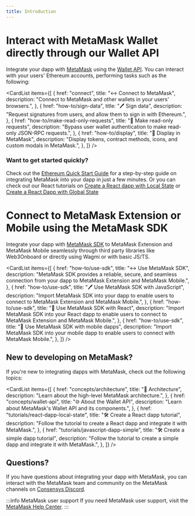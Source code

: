 ```yaml
---
title: Introduction
---
```



# Interact with MetaMask Wallet directly through our Wallet API

Integrate your dapp with [MetaMask](https://metamask.io/) using the [Wallet API](reference/json-rpc-api).
You can interact with your users' Ethereum accounts, performing tasks such as the following:

<CardList
  items={[
    {
      href: "connect",
      title: "↔️ Connect to MetaMask",
      description:
        "Connect to MetaMask and other wallets in your users' browsers.",
    },
    {
      href: "how-to/sign-data",
      title: "🖊️ Sign data",
      description:
        "Request signatures from users, and allow them to sign in with Ethereum.",
    },
    {
      href: "how-to/make-read-only-requests",
      title: "📄 Make read-only requests",
      description:
        "Bypass user wallet authentication to make read-only JSON-RPC requests.",
    },
    {
      href: "how-to/display",
      title: "📱 Display in MetaMask",
      description:
        "Display tokens, contract methods, icons, and custom modals in MetaMask.",
    },
  ]}
/>

### Want to get started quickly?

Check out the [Ethereum Quick Start Guide](../services/reference/ethereum/quickstart.md) for a step-by-step guide on integrating MetaMask into your dapp in just a few minutes. Or you can check out our React tutorials on [Create a React dapp with Local State](/tutorials/react-dapp-local-state.md) or [Create a React Dapp with Global State](/tutorials/react-dapp-global-state.md)

# Connect to MetaMask Extension or Mobile using the MetaMask SDK

Integrate your dapp with [MetaMask SDK](https://metamask.io/) to MetaMask Extension and MetaMask Mobile seamlessly through third party libraries like Web3Onboard or directly using Wagmi or with basic JS/TS.

<CardList
  items={[
    {
      href: "how-to/use-sdk",
      title: "↔️ Use MetaMask SDK",
      description:
        "MetaMask SDK provides a reliable, secure, and seamless connection from your dapp to MetaMask Extension and MetaMask Mobile.",
    },
    {
      href: "how-to/use-sdk",
      title: "🖊️ Use MetaMask SDK with JavaScript",
      description:
        "Import MetaMask SDK into your dapp to enable users to connect to MetaMask Extension and MetaMask Mobile.",
    },
    {
      href: "how-to/use-sdk",
      title: "📄 Use MetaMask SDK with React",
      description:
        "Import MetaMask SDK into your React dapp to enable users to connect to MetaMask Extension and MetaMask Mobile.",
    },
    {
      href: "how-to/use-sdk",
      title: "📱 Use MetaMask SDK with mobile dapps",
      description:
        "Import MetaMask SDK into your mobile dapp to enable users to connect with MetaMask Mobile.",
    },
  ]}
/>

## New to developing on MetaMask?

If you're new to integrating dapps with MetaMask, check out the following topics:

<CardList
  items={[
    {
      href: "concepts/architecture",
      title: "📐 Architecture",
      description: "Learn about the high-level MetaMask architecture.",
    },
    {
      href: "concepts/wallet-api",
      title: "🌐 About the Wallet API",
      description: "Learn about MetaMask's Wallet API and its components.",
    },
    {
      href: "tutorials/react-dapp-local-state",
      title: "🛠️ Create a React dapp tutorial",
      description:
        "Follow the tutorial to create a React dapp and integrate it with MetaMask.",
    },
    {
      href: "tutorials/javascript-dapp-simple",
      title: "🛠️ Create a simple dapp tutorial",
      description:
        "Follow the tutorial to create a simple dapp and integrate it with MetaMask.",
    },
  ]}
/>

## Questions?

If you have questions about integrating your dapp with MetaMask, you can interact with the MetaMask
team and community on the MetaMask channels on [Consensys Discord](https://discord.gg/consensys).

:::info MetaMask user support
If you need MetaMask user support, visit the [MetaMask Help Center](https://support.metamask.io/).
:::
